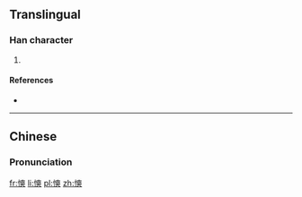 ==Translingual==

===Han character===
{{Han char|rn=61|rad=心|as=11|sn=14|four=9403<sub>4</sub>|canj=心大大大 (PKKK)|ids=⿰[[忄]][[爽]]}}

# {{defn|Han|sort=心11}}

====References====
* {{Han ref|kx=0399.110|dkj=11109|dj=0738.280|hdz=42345.100|uh=6161|ud=24929|bh=E1D4|bd=57812}}

----

==Chinese==
{{zh-hanzi-box|[[慡]]}}

===Pronunciation===
{{zh-pron
|m=shuǎng
|c=
|mc=
|oc=
|ma=
|cat=
}}

[[fr:慡]]
[[li:慡]]
[[pl:慡]]
[[zh:慡]]